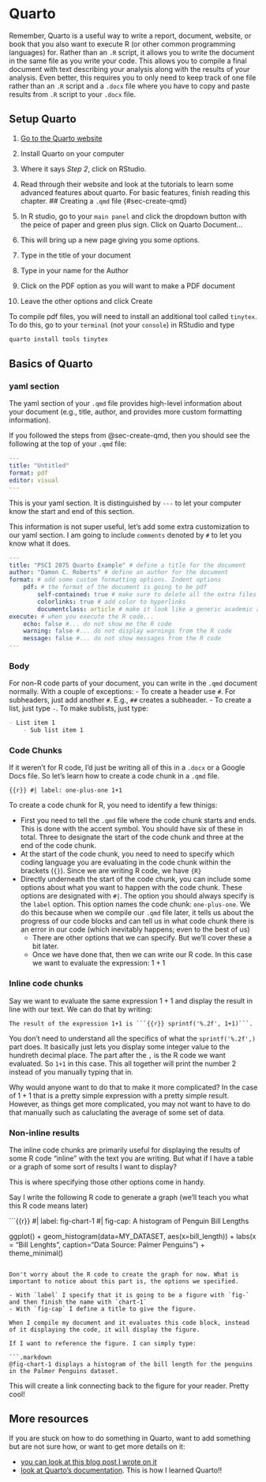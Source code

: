 # Quarto {#sec-quarto}

Remember, Quarto is a useful way to write a report, document, website, or book that you also want to execute R (or other common programming languages) for. Rather than an `.R` script, it allows you to write the document in the same file as you write your code. This allows you to compile a final document with text describing your analysis along with the results of your analysis. Even better, this requires you to only need to keep track of one file rather than an `.R` script and a `.docx` file where you have to copy and paste results from `.R` script to your `.docx` file. 

## Setup Quarto

1. [Go to the Quarto website](https://quarto.org/docs/get-started/)
2. Install Quarto on your computer
3. Where it says *Step 2*, click on RStudio.
4. Read through their website and look at the tutorials to learn some advanced features about quarto. For basic features, finish reading this chapter.
## Creating a `.qmd` file {#sec-create-qmd}

1. In R studio, go to your `main panel` and click the dropdown button with the peice of paper and green plus sign. Click on Quarto Document...
2. This will bring up a new page giving you some options.
3. Type in the title of your document
4. Type in your name for the Author
5. Click on the PDF option as you will want to make a PDF document
6. Leave the other options and click Create

:::{.callout-warning appearance="minimal"}
To compile pdf files, you will need to install an additional tool called `tinytex`. To do this, go to your `terminal` (not your `console`) in RStudio and type

```.bash
quarto install tools tinytex
```
:::

## Basics of Quarto

### yaml section

The yaml section of your `.qmd` file provides high-level information about your document (e.g., title, author, and provides more custom formatting information).

If you followed the steps from @sec-create-qmd, then you should see the following at the top of your `.qmd` file:

```.yaml
---
title: "Untitled"
format: pdf
editor: visual
---
```

This is your yaml section. It is distinguished by `---` to let your computer know the start and end of this section. 

This information is not super useful, let's add some extra customization to our yaml section. I am going to include `comments` denoted by `#` to let you know what it does.

```.yaml
---
title: "PSCI 2075 Quarto Example" # define a title for the document
author: "Damon C. Roberts" # define an author for the document
format: # add some custom formatting options. Indent options
    pdf: # the format of the document is going to be pdf
        self-contained: true # make sure to delete all the extra files and only keep the .qmd and .pdf once compilation is done
        colorlinks: true # add color to hyperlinks
        documentclass: article # make it look like a generic academic article in formatting
execute: # when you execute the R code...
    echo: false #... do not show me the R code
    warning: false #... do not display warnings from the R code
    message: false #... do not show messages from the R code
---
```

### Body

For non-R code parts of your document, you can write in the `.qmd` document normally. With a couple of exceptions:
    - To create a header use `#`. For subheaders, just add another `#`. E.g., `##` creates a subheader.
    - To create a list, just type `-`. To make sublists, just type:
```.markdown
- List item 1
    - Sub list item 1
```

### Code Chunks

If it weren't for R code, I'd just be writing all of this in a `.docx` or a Google Docs file. So let's learn how to create a code chunk in a `.qmd` file. 

```{{r}}
#| label: one-plus-one
1+1
```

To create a code chunk for R, you need to identify a few thinigs:

- First you need to tell the `.qmd` file where the code chunk starts and ends. This is done with the accent symbol. You should have six of these in total. Three to designate the start of the code chunk and three at the end of the code chunk.
- At the start of the code chunk, you need to need to specify which coding language you are evaluating in the code chunk within the brackets (`{}`). Since we are writing R code, we have `{R}`
- Directly underneath the start of the code chunk, you can include some options about what you want to happen with the code chunk. These options are designated with `#|`. The option you should always specify is the `label` option. This option names the code chunk: `one-plus-one`. We do this because when we compile our `.qmd` file later, it tells us about the progress of our code blocks and can tell us in what code chunk there is an error in our code (which inevitably happens; even to the best of us)
    - There are other options that we can specify. But we'll cover these a bit later.
    - Once we have done that, then we can write our R code. In this case we want to evaluate the expression: $1+1$

### Inline code chunks

Say we want to evaluate the same expression $1+1$ and display the result in line with our text. We can do that by writing:

``` include
The result of the expression 1+1 is ```{{r}} sprintf('%.2f', 1+1)```.
```

You don't need to understand all the specifics of what the `sprintf('%.2f',)` part does. It basically just lets you display some integer value to the hundreth decimal place. The part after the `,` is the R code we want evaluated. So `1+1` in this case. This all together will print the number 2 instead of you manually typing that in. 

Why would anyone want to do that to make it more complicated? In the case of $1+1$ that is a pretty simple expression with a pretty simple result. However, as things get more complicated, you may not want to have to do that manually such as caluclating the average of some set of data. 

### Non-inline results

The inline code chunks are primarily useful for displaying the results of some R code "inline" with the text you are writing. But what if I have a table or a graph of some sort of results I want to display? 

This is where specifying those other options come in handy.

Say I write the following R code to generate a graph (we'll teach you what this R code means later)

```{{r}}
#| label: fig-chart-1
#| fig-cap: A histogram of Penguin Bill Lengths

ggplot() +
    geom_histogram(data=MY_DATASET, aes(x=bill_length)) +
    labs(x = "Bill Lenghts", caption="Data Source: Palmer Penguins") +
    theme_minimal()
```

Don't worry about the R code to create the graph for now. What is important to notice about this part is, the options we specified.

- With `label` I specify that it is going to be a figure with `fig-` and then finish the name with `chart-1`
- With `fig-cap` I define a title to give the figure. 

When I compile my document and it evaluates this code block, instead of it displaying the code, it will display the figure. 

If I want to reference the figure. I can simply type:

```.markdown

@fig-chart-1 displays a histogram of the bill length for the penguins in the Palmer Penguins dataset.

```

This will create a link connecting back to the figure for your reader. Pretty cool!

## More resources

If you are stuck on how to do something in Quarto, want to add something but are not sure how, or want to get more details on it:

- [you can look at this blog post I wrote on it](https://www.damoncroberts.com/sections/blog/posts/quarto_basics/quarto_basics_index.html)
- [look at Quarto's documentation](https://quarto.org/). This is how I learned Quarto!!